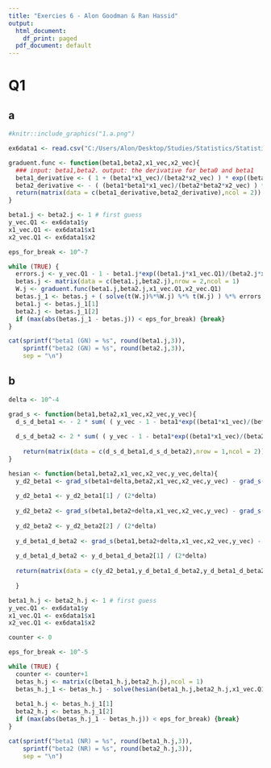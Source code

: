 ```yaml
---
title: "Exercies 6 - Alon Goodman & Ran Hassid"
output:
  html_document:
    df_print: paged
  pdf_document: default
---
```


# Q1 #

## a ##


```r
#knitr::include_graphics("1.a.png")
```



```r
ex6data1 <- read.csv("C:/Users/Alon/Desktop/Studies/Statistics/Statistical_Computing/Exercises/HW6/ex6data1.csv")

graduent.func <- function(beta1,beta2,x1_vec,x2_vec){
  ### input: beta1,beta2. output: the derivative for beta0 and beta1
  beta1_derivative <- ( 1 + (beta1*x1_vec)/(beta2*x2_vec) ) * exp((beta1*x1_vec)/(beta2*x2_vec))
  beta2_derivative <- - ( (beta1*beta1*x1_vec)/(beta2*beta2*x2_vec) ) * exp((beta1*x1_vec)/(beta2*x2_vec))
  return(matrix(data = c(beta1_derivative,beta2_derivative),ncol = 2))
}

beta1.j <- beta2.j <- 1 # first guess
y_vec.Q1 <- ex6data1$y
x1_vec.Q1 <- ex6data1$x1
x2_vec.Q1 <- ex6data1$x2

eps_for_break <- 10^-7

while (TRUE) {
  errors.j <- y_vec.Q1 - 1 - beta1.j*exp((beta1.j*x1_vec.Q1)/(beta2.j*x2_vec.Q1))
  betas.j <- matrix(data = c(beta1.j,beta2.j),nrow = 2,ncol = 1)
  W.j <- graduent.func(beta1.j,beta2.j,x1_vec.Q1,x2_vec.Q1)
  betas.j_1 <- betas.j + ( solve(t(W.j)%*%W.j) %*% t(W.j) ) %*% errors.j
  beta1.j <- betas.j_1[1]
  beta2.j <- betas.j_1[2]
  if (max(abs(betas.j_1 - betas.j)) < eps_for_break) {break}
}


```
```r
cat(sprintf("beta1 (GN) = %s", round(beta1.j,3)),
    sprintf("beta2 (GN) = %s", round(beta2.j,3)),
    sep = "\n")

```

## b ##

```r
delta <- 10^-4

grad_s <- function(beta1,beta2,x1_vec,x2_vec,y_vec){
  d_s_d_beta1 <- - 2 * sum( ( y_vec - 1 - beta1*exp((beta1*x1_vec)/(beta2*x2_vec)) ) * exp((beta1*x1_vec)/(beta2*x2_vec)) * (1+(beta1*x1_vec)/(beta2*x2_vec)))
  
  d_s_d_beta2 <- 2 * sum( ( y_vec - 1 - beta1*exp((beta1*x1_vec)/(beta2*x2_vec)) ) * exp((beta1*x1_vec)/(beta2*x2_vec)) * (beta1*beta1*x1_vec)/(beta2*beta2*x2_vec))
  
    return(matrix(data = c(d_s_d_beta1,d_s_d_beta2),nrow = 1,ncol = 2))
}

hesian <- function(beta1,beta2,x1_vec,x2_vec,y_vec,delta){
  y_d2_beta1 <- grad_s(beta1+delta,beta2,x1_vec,x2_vec,y_vec) - grad_s(beta1-delta,beta2,x1_vec,x2_vec,y_vec)
  
  y_d2_beta1 <- y_d2_beta1[1] / (2*delta)
  
  y_d2_beta2 <- grad_s(beta1,beta2+delta,x1_vec,x2_vec,y_vec) - grad_s(beta1,beta2-delta,x1_vec,x2_vec,y_vec)
  
  y_d2_beta2 <- y_d2_beta2[2] / (2*delta)
  
  y_d_beta1_d_beta2 <- grad_s(beta1,beta2+delta,x1_vec,x2_vec,y_vec) - grad_s(beta1,beta2-delta,x1_vec,x2_vec,y_vec)
  
  y_d_beta1_d_beta2 <- y_d_beta1_d_beta2[1] / (2*delta)
  
  return(matrix(data = c(y_d2_beta1,y_d_beta1_d_beta2,y_d_beta1_d_beta2,y_d2_beta2),nrow = 2,ncol = 2))
  
  }

beta1_h.j <- beta2_h.j <- 1 # first guess
y_vec.Q1 <- ex6data1$y
x1_vec.Q1 <- ex6data1$x1
x2_vec.Q1 <- ex6data1$x2

counter <- 0

eps_for_break <- 10^-5

while (TRUE) {
  counter <- counter+1
  betas_h.j <- matrix(c(beta1_h.j,beta2_h.j),ncol = 1)
  betas_h.j_1 <- betas_h.j - solve(hesian(beta1_h.j,beta2_h.j,x1_vec.Q1,x2_vec.Q1,y_vec.Q1,delta)) %*% t(grad_s(beta1_h.j,beta2_h.j,x1_vec.Q1,x2_vec.Q1,y_vec.Q1))
  
  beta1_h.j <- betas_h.j_1[1]
  beta2_h.j <- betas_h.j_1[2]
  if (max(abs(betas_h.j_1 - betas_h.j)) < eps_for_break) {break}
}


```

```r
cat(sprintf("beta1 (NR) = %s", round(beta1_h.j,3)),
    sprintf("beta2 (NR) = %s", round(beta2_h.j,3)),
    sep = "\n")

```